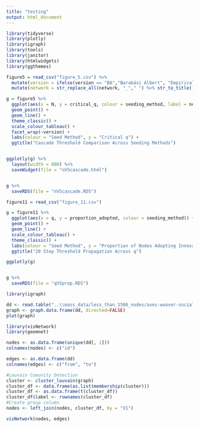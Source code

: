 ```yaml
---
title: "testing"
output: html_document
---
```


```r
library(tidyverse)
library(plotly)
library(igraph)
library(tools)
library(janitor)
library(htmlwidgets)
library(ggthemes)
```


```r
figure5 = read_csv("figure_5.csv") %>% 
  mutate(version = ifelse(version == "BA","Barabási Albert", "Empirical")) %>% 
  mutate(network = str_replace_all(network, "_"," ") %>% str_to_title())
```



```r
g = figure5 %>% 
  ggplot(aes(x = N, y = critical_q, colour = seeding_method, label = network)) +
  geom_point() +
  geom_line() +
  theme_classic() +
  scale_colour_tableau() +
  facet_wrap(~version) +
  labs(colour = "Seed Method", y = "Critical q") +
  ggtitle("Cascade Threshold Comparison Across Seeding Methods")


ggplotly(g) %>% 
  layout(width = 800) %>% 
  saveWidget(file = "nVScascade.html")


g %>% 
  saveRDS(file = "nVScascade.RDS")
```




```r
figure11 = read_csv("figure_11.csv")
```


```r
g = figure11 %>% 
  ggplot(aes(x = q, y = proportion_adopted, colour = seeding_method)) +
  geom_point() +
  geom_line() +
  scale_colour_tableau() +
  theme_classic() +
  labs(colour = "Seed Method", y = "Proportion of Nodes Adopting Innovation") +
  ggtitle("20 Step Threshold Propagation Across q")

ggplotly(g)


g %>% 
  saveRDS(file = "qVSprop.RDS")
```




```r
library(igraph)

dd <- read.table("..\\mass_data/less_than_1500_nodes/aves-weaver-social/edges.edgelist")
graph <- graph.data.frame(dd, directed=FALSE)
plot(graph)
```
```r

library(visNetwork)
library(geomnet)

nodes <- as.data.frame(unique(dd[, 1]))
colnames(nodes) <- c("id")

edges <- as.data.frame(dd)
colnames(edges) <- c("from", "to")
```


```r
#Louvain Comunity Detection
cluster <- cluster_louvain(graph)
cluster_df <- data.frame(as.list(membership(cluster)))
cluster_df <- as.data.frame(t(cluster_df))
cluster_df$label <- rownames(cluster_df)
#Create group column
nodes <- left_join(nodes, cluster_df, by = "V1")
```

```r
visNetwork(nodes, edges)
```

